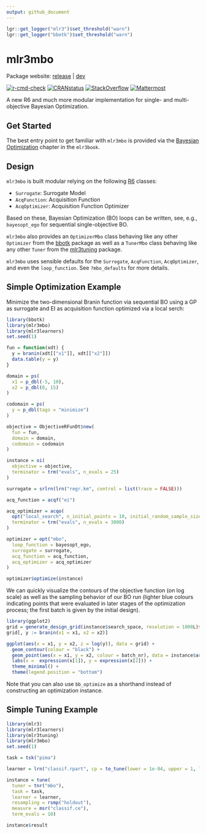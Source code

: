 ```yaml
---
output: github_document
---
```


```r
lgr::get_logger("mlr3")$set_threshold("warn")
lgr::get_logger("bbotk")$set_threshold("warn")
```

# mlr3mbo

Package website: [release](https://mlr3mbo.mlr-org.com/) | [dev](https://mlr3mbo.mlr-org.com/dev/)

<!-- badges: start -->
[![r-cmd-check](https://github.com/mlr-org/mlr3mbo/actions/workflows/r-cmd-check.yml/badge.svg)](https://github.com/mlr-org/mlr3mbo/actions/workflows/r-cmd-check.yml)
[![CRANstatus](https://www.r-pkg.org/badges/version/mlr3mbo)](https://cran.r-project.org/package=mlr3mbo)
[![StackOverflow](https://img.shields.io/badge/stackoverflow-mlr3-orange.svg)](https://stackoverflow.com/questions/tagged/mlr3)
[![Mattermost](https://img.shields.io/badge/chat-mattermost-orange.svg)](https://lmmisld-lmu-stats-slds.srv.mwn.de/mlr_invite/)
<!-- badges: end -->

A new R6 and much more modular implementation for single- and multi-objective Bayesian Optimization.

## Get Started

The best entry point to get familiar with `mlr3mbo` is provided via the [Bayesian Optimization](https://mlr3book.mlr-org.com/chapters/chapter5/advanced_tuning_methods_and_black_box_optimization.html#sec-bayesian-optimization) chapter in the `mlr3book`.

## Design

`mlr3mbo` is built modular relying on the following [R6](https://cran.r-project.org/package=R6) classes:

* `Surrogate`: Surrogate Model
* `AcqFunction`: Acquisition Function
* `AcqOptimizer`: Acquisition Function Optimizer

Based on these, Bayesian Optimization (BO) loops can be written, see, e.g., `bayesopt_ego` for sequential single-objective BO.

`mlr3mbo` also provides an `OptimizerMbo` class behaving like any other `Optimizer` from the [bbotk](https://cran.r-project.org/package=bbotk) package as well as
a `TunerMbo` class behaving like any other `Tuner` from the [mlr3tuning](https://cran.r-project.org/package=mlr3tuning) package.

`mlr3mbo` uses sensible defaults for the `Surrogate`, `AcqFunction`, `AcqOptimizer`, and even the `loop_function`.
See `?mbo_defaults` for more details.

## Simple Optimization Example

Minimize the two-dimensional Branin function via sequential BO using a GP as surrogate and EI as acquisition function optimized via a local serch:

```r
library(bbotk)
library(mlr3mbo)
library(mlr3learners)
set.seed(1)

fun = function(xdt) {
  y = branin(xdt[["x1"]], xdt[["x2"]])
  data.table(y = y)
}

domain = ps(
  x1 = p_dbl(-5, 10),
  x2 = p_dbl(0, 15)
)

codomain = ps(
  y = p_dbl(tags = "minimize")
)

objective = ObjectiveRFunDt$new(
  fun = fun,
  domain = domain,
  codomain = codomain
)

instance = oi(
  objective = objective,
  terminator = trm("evals", n_evals = 25)
)

surrogate = srlrn(lrn("regr.km", control = list(trace = FALSE)))

acq_function = acqf("ei")

acq_optimizer = acqo(
  opt("local_search", n_initial_points = 10, initial_random_sample_size = 1000, neighbors_per_point = 10),
  terminator = trm("evals", n_evals = 3000)
)

optimizer = opt("mbo",
  loop_function = bayesopt_ego,
  surrogate = surrogate,
  acq_function = acq_function,
  acq_optimizer = acq_optimizer
)

optimizer$optimize(instance)
```

We can quickly visualize the contours of the objective function (on log scale) as well as the sampling behavior of our BO run (lighter blue colours indicating points that were evaluated in later stages of the optimization process; the first batch is given by the initial design).

```r
library(ggplot2)
grid = generate_design_grid(instance$search_space, resolution = 1000L)$data
grid[, y := branin(x1 = x1, x2 = x2)]

ggplot(aes(x = x1, y = x2, z = log(y)), data = grid) +
  geom_contour(colour = "black") +
  geom_point(aes(x = x1, y = x2, colour = batch_nr), data = instance$archive$data) +
  labs(x =  expression(x[1]), y = expression(x[2])) +
  theme_minimal() +
  theme(legend.position = "bottom")
```

Note that you can also use `bb_optimize` as a shorthand instead of constructing an optimization instance.

## Simple Tuning Example

```r
library(mlr3)
library(mlr3learners)
library(mlr3tuning)
library(mlr3mbo)
set.seed(1)

task = tsk("pima")

learner = lrn("classif.rpart", cp = to_tune(lower = 1e-04, upper = 1, logscale = TRUE))

instance = tune(
  tuner = tnr("mbo"),
  task = task,
  learner = learner,
  resampling = rsmp("holdout"),
  measure = msr("classif.ce"),
  term_evals = 10)

instance$result
```
